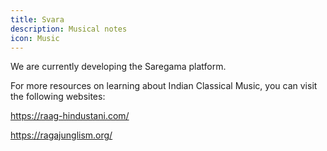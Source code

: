 ```yaml
---
title: Svara
description: Musical notes
icon: Music 
---
```


We are currently developing the Saregama platform. 

For more resources on learning about Indian Classical Music, you can visit the following websites: 

https://raag-hindustani.com/

https://ragajunglism.org/